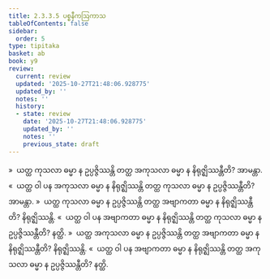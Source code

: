 ```yaml
---
title: 2.3.3.5 ပစ္စနီကဩကာသ
tableOfContents: false
sidebar:
  order: 5
type: tipitaka
basket: ab
book: y9
review:
  current: review
  updated: '2025-10-27T21:48:06.928775'
  updated_by: ''
  notes: ''
  history:
  - state: review
    date: '2025-10-27T21:48:06.928775'
    updated_by: ''
    notes: ''
    previous_state: draft
---
```



<ReviewStatus review={frontmatter.review} showDetails={true} />

<HypothesisAnnotation frontmatter={frontmatter} />

<DynamicBreadcrumb />

<Division number="195" book="y9" e="ch" v="35" p="61">

<Paragraph number="823" book="y9">
»  ယတ္ထ ကုသလာ ဓမ္မာ န ဥပ္ပဇ္ဇိဿန္တိ တတ္ထ အကုသလာ ဓမ္မာ န နိရုဇ္ဈိဿန္တီတိ? အာမန္တာ.
</Paragraph>

<Paragraph number="824" book="y9">
«  ယတ္ထ ဝါ ပန အကုသလာ ဓမ္မာ န နိရုဇ္ဈိဿန္တိ တတ္ထ ကုသလာ ဓမ္မာ န ဥပ္ပဇ္ဇိဿန္တီတိ? အာမန္တာ.
</Paragraph>

<Paragraph number="825" book="y9">
»  ယတ္ထ ကုသလာ ဓမ္မာ န ဥပ္ပဇ္ဇိဿန္တိ တတ္ထ အဗျာကတာ ဓမ္မာ န နိရုဇ္ဈိဿန္တီတိ? နိရုဇ္ဈိဿန္တိ.
</Paragraph>

<Paragraph number="826" book="y9">
«  ယတ္ထ ဝါ ပန အဗျာကတာ ဓမ္မာ န နိရုဇ္ဈိဿန္တိ တတ္ထ ကုသလာ ဓမ္မာ န ဥပ္ပဇ္ဇိဿန္တီတိ? နတ္ထိ.
</Paragraph>

</Division>
<Division number="196" book="y9" e="ch" v="35" p="61">

<Paragraph number="827" book="y9">
»  ယတ္ထ အကုသလာ ဓမ္မာ န ဥပ္ပဇ္ဇိဿန္တိ တတ္ထ အဗျာကတာ ဓမ္မာ န နိရုဇ္ဈိဿန္တီတိ? နိရုဇ္ဈိဿန္တိ.
</Paragraph>

<Paragraph number="828" book="y9">
«  ယတ္ထ ဝါ ပန အဗျာကတာ ဓမ္မာ န နိရုဇ္ဈိဿန္တိ တတ္ထ အကုသလာ ဓမ္မာ န ဥပ္ပဇ္ဇိဿန္တီတိ? နတ္ထိ.
</Paragraph>
</Division>